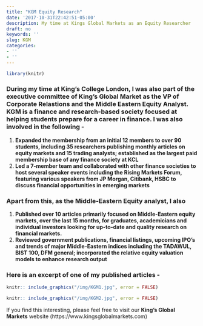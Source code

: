 ```yaml
---
title: "KGM Equity Research"
date: '2017-10-31T22:42:51-05:00'
description: My time at Kings Global Markets as an Equity Researcher
draft: no
keywords: ''
slug: KGM
categories:
- ''
- ''
---
```



```r

library(knitr)


```


### During my time at King's College London, I was also part of the executive committee of King's Global Market as the VP of Corporate Relastions and the Middle Eastern Equity Analyst. KGM is a finance and research-based society focused at helping students prepare for a career in finance. I was also involved in the following -

1. **Expanded the membership from an initial 12 members to over 90 students, including 35 researchers publishing monthly articles on equity markets and 15 trading analysts; established as the largest paid membership base of any finance society at KCL**
2. **Led a 7-member team and collaborated with other finance societies to host several speaker events including the Rising Markets Forum, featuring various speakers from JP Morgan, Citibank, HSBC to discuss financial opportunities in emerging markets**

### Apart from this, as the Middle-Eastern Equity analyst, I also 

1. **Published over 10 articles primarily focused on Middle-Eastern equity markets, over the last 15 months, for graduates, academicians and individual investors looking for up-to-date and quality research on financial markets.**
2. **Reviewed government publications, financial listings, upcoming IPO’s and trends of major Middle-Eastern indices including the TADAWUL, BIST 100, DFM general; incorporated the relative equity valuation models to enhance research output**

### Here is an excerpt of one of my published articles - 

```r

knitr:: include_graphics("/img/KGM1.jpg", error = FALSE)

knitr:: include_graphics("/img/KGM2.jpg", error = FALSE)

```


If you find this interesting, please feel free to visit our **King's Global Markets** website (https://www.kingsglobalmarkets.com)



